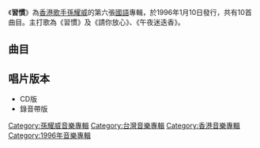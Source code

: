 {{Album infobox
|  Name = 習慣
|  Type = [[專輯|專輯]]
|  Artist = [[孫耀威|孫耀威]]
|  Cover = 
|  Background = 
|  Released = 1996年1月10日
|  Recorded = 
|  Genre = [[華語流行音樂|華語流行音樂]]
|  Length = 
|  Label = {{flagicon|Taiwan|colonial}}[[金點唱片|金點唱片]]<br>{{flagicon|Hong Kong|colonial}}[[博德曼音樂_(香港)|博德曼音樂]]
|  Number = 
|  Producer = 見[[#曲目|曲目列表]]
|  Last album = [[Happenings|Happenings]]<br/>（1995年）
|  This album = '''習慣'''<br/>（1996年）
|  Next album = [[肯定|肯定]]<br/>（1996年）
}}

《'''習慣'''》為[[香港|香港]][[歌手|歌手]][[孫耀威|孫耀威]]的第六張[[國語|國語]]專輯，於1996年1月10日發行，共有10首曲目。主打歌為《習慣》及《請你放心》、《午夜迷迭香》。

==曲目==
{{tracklist
| headline        = 
| total_length    = 
| title_width = 

| music_credits = yes
| music_width = 
| lyrics_credits = yes
| lyrics_width = 
| arranger_credits = yes
| arranger_width =
| producer_credits = yes
| producer_width = 
| longnote_column = yes


| title1 = 習慣
| note1 = 
| music1 = [[黃國倫|黃國倫]]
| lyrics1 = [[何厚華|何厚華]]
| arranger1 = [[王豫民|王豫民]]
| producer1 = 黃國倫
| longnote1 = 第一主打歌
| length1 = 

| title2 = 請你放心
| note2 = 
| music2 = [[黃卓穎|黃卓穎]]
| lyrics2 = 何厚華
| arranger2 = [[鍾興民|鍾興民]]
| producer2 = 黃卓穎
| longnote2 = 第二主打歌
| length2 = 

| title3 = 你我還是錯的
| note3 = 
| music3 = 黃國倫
| lyrics3 = [[張守珍|張守珍]]
| arranger3 = [[錢幽蘭|錢幽蘭]]
| producer3 = 黃國倫
| longnote3 = 
| length3 = 

| title4 =  回到最初
| note4 = 
| music4 = [[黃明洲|黃明洲]]
| lyrics4 = [[鄭中庸|鄭中庸]]
| arranger4 = [[屠穎|屠穎]]
| producer4 = 黃卓穎
| longnote4 = 
| length4 = 

| title5 =  Hello Stranger
| note5 = 
| music5 = [[陶喆|陶喆]]
| lyrics5 = [[楊黎蘇|楊黎蘇]]
| arranger5 = 陶喆
| producer5 = 陶喆
| longnote5 = 
| length5 = 

| title6 = 午夜迷迭香
| note6 = 
| music6 =  陶喆
| lyrics6 = 楊黎蘇
| arranger6 = 陶喆
| producer6 = 陶喆
| longnote6 = 第三主打歌
| length6 = 

| title7 = 解釋
| note7 = 
| music7 = [[徐禹|徐禹]]
| lyrics7 = [[何啟弘|何啟弘]]
| arranger7 = [[李伯傑|李伯傑]]
| producer7 = 黃卓穎
| longnote7 = 
| length7 =

| title8 = 陪你
| note8 = 
| music8 = [[陳以哲|陳以哲]]
| lyrics8 = [[李俊廣|李俊廣]]
| arranger8 = 錢幽蘭
| producer8 = 黃國倫
| longnote8 = 
| length8 =

| title9 = 壞東西
| note9 = 
| music9 = 黃卓穎
| lyrics9 = 何厚華
| arranger9 = 屠穎
| producer9 = 黃卓穎
| longnote9 = 
| length9 = 

| title10 = 我情願
| note10 = 
| music10 = [[戚小戀|戚小戀]]
| lyrics10 = 何厚華
| arranger10 = 鍾興民
| producer10 = 黃卓穎
| longnote10 = 
| length10 = 
}}

== 唱片版本 ==
*CD版
*錄音帶版


[[Category:孫耀威音樂專輯|Category:孫耀威音樂專輯]]
[[Category:台灣音樂專輯|Category:台灣音樂專輯]]
[[Category:香港音樂專輯|Category:香港音樂專輯]]
[[Category:1996年音樂專輯|Category:1996年音樂專輯]]